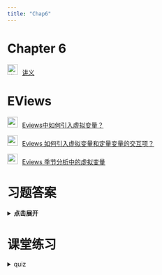 ```yaml
---
title: "Chap6"
---
```


# Chapter 6

<img src="img/teacher.png" alt="讲义" style="width: 24px; height: 24px;margin-right: 10px">[讲义](https://lizongzhang.github.io/ee4/chap6.html){target="_blank"} 

# EViews

<img src="img/video.png" style="width: 24px; height: 24px;margin-right: 10px"/>[Eviews中如何引入虚拟变量？](https://www.bilibili.com/video/BV18v4y1S7so/){target="_blank"} 

<img src="img/video.png" style="width: 24px; height: 24px;margin-right: 10px"/>[Eviews 如何引入虚拟变量和定量变量的交互项？](https://www.bilibili.com/video/BV198411b7UG){target="_blank"} 

<img src="img/video.png" style="width: 24px; height: 24px;margin-right: 10px"/>[Eviews 季节分析中的虚拟变量](https://www.bilibili.com/video/BV1va411A7hS/){target="_blank"} 


# 习题答案

<details>
<summary style="cursor: pointer; font-weight: bold;">点击展开</summary>

<p>如果想在新窗口打开 PDF，请点这里： <a href="img/EE4_Ch06_Solutions_Manual.pdf" target="_blank" rel="noopener">在新标签页中查看 PDF</a></p>

<iframe src="img/EE4_Ch06_Solutions_Manual.pdf" width="100%" height="800" style="border: none;" allowfullscreen>
  <!-- 备用内容（若浏览器不支持 iframe） -->
  <p>你的浏览器无法嵌入 PDF，请 <a href="img/EE4_Ch06_Solutions_Manual.pdf" target="_blank" rel="noopener">点此下载/查看 PDF</a>.</p>
</iframe>

</details>


# 课堂练习

<details>
<summary>quiz</summary>

<!-- 用 Markdown 图像语法并加属性，跨 HTML/PDF/导出更友好 -->
![](img/quiz_page_1.png){width=100%}
![](img/quiz_page_2.png){width=100%}
![](img/quiz_page_3.png){width=100%}
![](img/quiz_page_4.png){width=100%}
![](img/quiz_page_5.png){width=100%}
![](img/quiz_page_6.png){width=100%}
![](img/quiz_page_7.png){width=100%}

</details>





